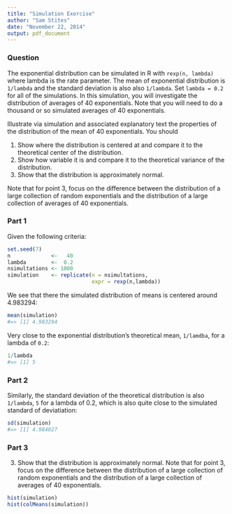 ```yaml
---
title: "Simulation Exercise"
author: "Sam Stites"
date: "November 22, 2014"
output: pdf_document
---
```


### Question
The exponential distribution can be simulated in R with `rexp(n, lambda)` where lambda is the rate parameter. The mean of exponential distribution is `1/lambda` and the standard deviation is also also `1/lambda`. Set `lambda = 0.2` for all of the simulations. In this simulation, you will investigate the distribution of averages of 40 exponentials. Note that you will need to do a thousand or so simulated averages of 40 exponentials.

Illustrate via simulation and associated explanatory text the properties of the distribution of the mean of 40 exponentials.  You should

1. Show where the distribution is centered at and compare it to the theoretical center of the distribution.
2. Show how variable it is and compare it to the theoretical variance of the distribution.
3. Show that the distribution is approximately normal.

Note that for point 3, focus on the difference between the distribution of a large collection of random exponentials and the distribution of a large collection of averages of 40 exponentials.

### Part 1

Given the following criteria:

```r
set.seed(7)
n             <-   40
lambda        <-  0.2
nsimultations <- 1000
simulation    <- replicate(n = nsimultations,
                           expr = rexp(n,lambda))
```

We see that there the simulated distribution of means is centered around 4.983294:

```r
mean(simulation)
#=> [1] 4.983294
```

Very close to the exponential distribution's theoretical mean, `1/lamdba`, for a lambda of `0.2`:

```r
1/lambda
#=> [1] 5
```

### Part 2

Similarly, the standard deviation of the theoretical distribution is also `1/lambda`, `5` for a lambda of 0.2, which is also quite close to the simulated standard of deviatiation:

```r
sd(simulation)
#=> [1] 4.984027
```

### Part 3

3. Show that the distribution is approximately normal.
Note that for point 3, focus on the difference between the distribution of a large collection of random exponentials and the distribution of a large collection of averages of 40 exponentials.


```r
hist(simulation)
hist(colMeans(simulation))
```
